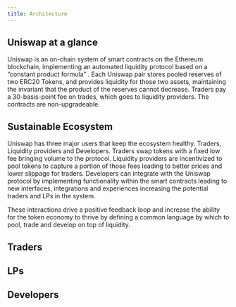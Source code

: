 ```yaml
---
title: Architecture
---
```


## Uniswap at a glance

Uniswap is an on-chain system of smart contracts on the Ethereum blockchain, implementing an automated liquidity protocol based on a <Link to="/docs/v2/core-concepts/math"> “constant product formula” </Link>. Each Uniswap pair stores pooled reserves of two ERC20 Tokens, and provides liquidity for those two assets, maintaining the invariant that the product of the reserves cannot decrease. Traders pay a <Link to="/docs/v2/core-concepts/fees"> 30-basis-point fee </Link> on trades, which goes to liquidity providers. The contracts are non-upgradeable.

## Sustainable Ecosystem

Uniswap has three major users that keep the ecosystem healthy. Traders, Liquidity providers and Developers. Traders swap tokens with a fixed <Link to="/docs/v2/core-concepts/fees"> low fee </Link> bringing volume to the protocol. Liquidity providers are incentivized to pool tokens to capture a portion of those fees leading to better prices and lower slippage for traders. Developers can integrate with the Uniswap protocol by implementing functionality within the smart contracts leading to new interfaces, integrations and experiences increasing the potential traders and LPs in the system.

These interactions drive a positive feedback loop and increase the ability for the token economy to thrive by defining a common language by which to pool, trade and develop on top of liquidity.

## Traders

## LPs

## Developers
